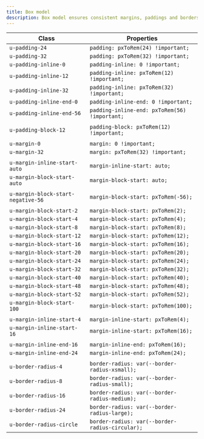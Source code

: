 ```yaml
---
title: Box model
description: Box model ensures consistent margins, paddings and borders across our products.
---
```


| Class                              | Properties                                      |
| ---------------------------------- | ----------------------------------------------- |
| `u-padding-24`                     | `padding: pxToRem(24) !important;`              |
| `u-padding-32`                     | `padding: pxToRem(32) !important;`              |
| `u-padding-inline-0`               | `padding-inline: 0 !important;`                 |
| `u-padding-inline-12`              | `padding-inline: pxToRem(12) !important;`       |
| `u-padding-inline-32`              | `padding-inline: pxToRem(32) !important;`       |
| `u-padding-inline-end-0`           | `padding-inline-end: 0 !important;`             |
| `u-padding-inline-end-56`          | `padding-inline-end: pxToRem(56) !important;`   |
|                                    |                                                 |
| `u-padding-block-12`               | `padding-block: pxToRem(12) !important;`        |
|                                    |                                                 |
| `u-margin-0`                       | `margin: 0 !important;`                         |
| `u-margin-32`                      | `margin: pxToRem(32) !important;`               |
|                                    |                                                 |
| `u-margin-inline-start-auto`       | `margin-inline-start: auto;`                    |
| `u-margin-block-start-auto`        | `margin-block-start: auto;`                     |
|                                    |                                                 |
| `u-margin-block-start-negative-56` | `margin-block-start: pxToRem(-56);`             |
|                                    |                                                 |
| `u-margin-block-start-2`           | `margin-block-start: pxToRem(2);`               |
| `u-margin-block-start-4`           | `margin-block-start: pxToRem(4);`               |
| `u-margin-block-start-8`           | `margin-block-start: pxToRem(8);`               |
| `u-margin-block-start-12`          | `margin-block-start: pxToRem(12);`              |
| `u-margin-block-start-16`          | `margin-block-start: pxToRem(16);`              |
| `u-margin-block-start-20`          | `margin-block-start: pxToRem(20);`              |
| `u-margin-block-start-24`          | `margin-block-start: pxToRem(24);`              |
| `u-margin-block-start-32`          | `margin-block-start: pxToRem(32);`              |
| `u-margin-block-start-40`          | `margin-block-start: pxToRem(40);`              |
| `u-margin-block-start-48`          | `margin-block-start: pxToRem(48);`              |
| `u-margin-block-start-52`          | `margin-block-start: pxToRem(52);`              |
| `u-margin-block-start-100`         | `margin-block-start: pxToRem(100);`             |
|                                    |                                                 |
| `u-margin-inline-start-4`          | `margin-inline-start: pxToRem(4);`              |
| `u-margin-inline-start-16`         | `margin-inline-start: pxToRem(16);`             |
|                                    |                                                 |
| `u-margin-inline-end-16`           | `margin-inline-end: pxToRem(16);`               |
| `u-margin-inline-end-24`           | `margin-inline-end: pxToRem(24);`               |
|                                    |                                                 |
| `u-border-radius-4`                | `border-radius: var(--border-radius-xsmall);`   |
| `u-border-radius-8`                | `border-radius: var(--border-radius-small);`    |
| `u-border-radius-16`               | `border-radius: var(--border-radius-medium);`   |
| `u-border-radius-24`               | `border-radius: var(--border-radius-large);`    |
| `u-border-radius-circle`           | `border-radius: var(--border-radius-circular);` |
